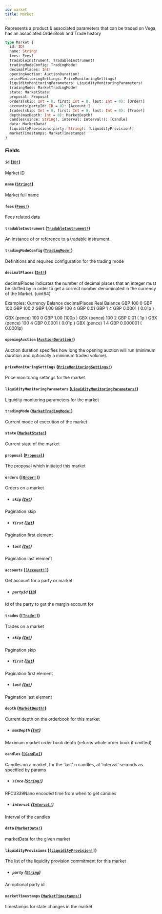 ```yaml
---
id: market
title: Market
---
```


Represents a product & associated parameters that can be traded on Vega, has an associated OrderBook and Trade history

```graphql
type Market {
  id: ID!
  name: String!
  fees: Fees!
  tradableInstrument: TradableInstrument!
  tradingModeConfig: TradingMode!
  decimalPlaces: Int!
  openingAuction: AuctionDuration!
  priceMonitoringSettings: PriceMonitoringSettings!
  liquidityMonitoringParameters: LiquidityMonitoringParameters!
  tradingMode: MarketTradingMode!
  state: MarketState!
  proposal: Proposal
  orders(skip: Int = 0, first: Int = 0, last: Int = 0): [Order!]
  accounts(partyId: ID = 0): [Account!]
  trades(skip: Int = 0, first: Int = 0, last: Int = 0): [Trade!]
  depth(maxDepth: Int = 0): MarketDepth!
  candles(since: String!, interval: Interval!): [Candle]
  data: MarketData!
  liquidityProvisions(party: String): [LiquidityProvision!]
  marketTimestamps: MarketTimestamps!
}
```

### Fields

#### `id` ([`ID!`](/docs/graphql/scalars/id))

Market ID

#### `name` ([`String!`](/docs/graphql/scalars/string))

Market full name

#### `fees` ([`Fees!`](/docs/graphql/objects/fees))

Fees related data

#### `tradableInstrument` ([`TradableInstrument!`](/docs/graphql/objects/tradable-instrument))

An instance of or reference to a tradable instrument.

#### `tradingModeConfig` ([`TradingMode!`](/docs/graphql/unions/trading-mode))

Definitions and required configuration for the trading mode

#### `decimalPlaces` ([`Int!`](/docs/graphql/scalars/int))

decimalPlaces indicates the number of decimal places that an integer must be shifted by in order to get a correct
number denominated in the currency of the Market. (uint64)

Examples:
Currency Balance decimalPlaces Real Balance
GBP 100 0 GBP 100
GBP 100 2 GBP 1.00
GBP 100 4 GBP 0.01
GBP 1 4 GBP 0.0001 ( 0.01p )

GBX (pence) 100 0 GBP 1.00 (100p )
GBX (pence) 100 2 GBP 0.01 ( 1p )
GBX (pence) 100 4 GBP 0.0001 ( 0.01p )
GBX (pence) 1 4 GBP 0.000001 ( 0.0001p)

#### `openingAuction` ([`AuctionDuration!`](/docs/graphql/objects/auction-duration))

Auction duration specifies how long the opening auction will run (minimum
duration and optionally a minimum traded volume).

#### `priceMonitoringSettings` ([`PriceMonitoringSettings!`](/docs/graphql/objects/price-monitoring-settings))

Price monitoring settings for the market

#### `liquidityMonitoringParameters` ([`LiquidityMonitoringParameters!`](/docs/graphql/objects/liquidity-monitoring-parameters))

Liquidity monitoring parameters for the market

#### `tradingMode` ([`MarketTradingMode!`](/docs/graphql/enums/market-trading-mode))

Current mode of execution of the market

#### `state` ([`MarketState!`](/docs/graphql/enums/market-state))

Current state of the market

#### `proposal` ([`Proposal`](/docs/graphql/objects/proposal))

The proposal which initiated this market

#### `orders` ([`[Order!]`](/docs/graphql/objects/order))

Orders on a market

- ##### `skip` ([`Int`](/docs/graphql/scalars/int))

Pagination skip

- ##### `first` ([`Int`](/docs/graphql/scalars/int))

Pagination first element

- ##### `last` ([`Int`](/docs/graphql/scalars/int))

Pagination last element

#### `accounts` ([`[Account!]`](/docs/graphql/objects/account))

Get account for a party or market

- ##### `partyId` ([`ID`](/docs/graphql/scalars/id))

Id of the party to get the margin account for

#### `trades` ([`[Trade!]`](/docs/graphql/objects/trade))

Trades on a market

- ##### `skip` ([`Int`](/docs/graphql/scalars/int))

Pagination skip

- ##### `first` ([`Int`](/docs/graphql/scalars/int))

Pagination first element

- ##### `last` ([`Int`](/docs/graphql/scalars/int))

Pagination last element

#### `depth` ([`MarketDepth!`](/docs/graphql/objects/market-depth))

Current depth on the orderbook for this market

- ##### `maxDepth` ([`Int`](/docs/graphql/scalars/int))

Maximum market order book depth (returns whole order book if omitted)

#### `candles` ([`[Candle]`](/docs/graphql/objects/candle))

Candles on a market, for the 'last' n candles, at 'interval' seconds as specified by params

- ##### `since` ([`String!`](/docs/graphql/scalars/string))

RFC3339Nano encoded time from when to get candles

- ##### `interval` ([`Interval!`](/docs/graphql/enums/interval))

Interval of the candles

#### `data` ([`MarketData!`](/docs/graphql/objects/market-data))

marketData for the given market

#### `liquidityProvisions` ([`[LiquidityProvision!]`](/docs/graphql/objects/liquidity-provision))

The list of the liquidity provision commitment for this market

- ##### `party` ([`String`](/docs/graphql/scalars/string))

An optional party id

#### `marketTimestamps` ([`MarketTimestamps!`](/docs/graphql/objects/market-timestamps))

timestamps for state changes in the market
